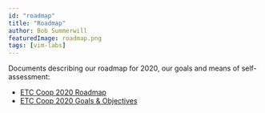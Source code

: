 ```yaml
---
id: "roadmap"
title: "Roadmap"
author: Bob Summerwill
featuredImage: roadmap.png
tags: [vim-labs]
---
```


Documents describing our roadmap for 2020, our goals and means of self-assessment:

* [ETC Coop 2020 Roadmap](/ETC-Coop-2020-Roadmap.pdf)
* [ETC Coop 2020 Goals & Objectives](/ETC-Coop-2020-Goals-Objectives.xlsx)
